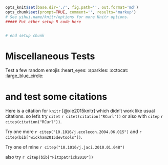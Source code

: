 ```r
opts_knit$set(base.dir='./', fig.path='', out.format='md')
opts_chunk$set(prompt=TRUE, comment='', results='markup')
# See yihui.name/knitr/options for more Knitr options.
##### Put other setup R code here


# end setup chunk
```
# Miscellaneous Tests

Test a few random emojis :heart_eyes: :sparkles: :octocat: :large_blue_circle:

# and test some citations

Here is a citation for `knitr` [@xie2015knitr] which didn't work like usual citations. so let's try `citet` `r citet(citation("RCurl"))` or also with `citep` `r citep(citation("RCurl"))`.

Try one more `r citep("10.1016/j.ecolecon.2004.06.015")` and `r citep(bib["wickham2015devtools"])`.

Try one of mine `r citep("10.1016/j.jaci.2010.01.048")` 

also try `r citep(bib["Fitzpatrick2010"])`

